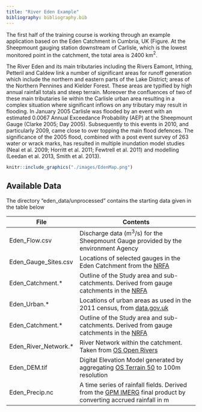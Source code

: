 ```yaml
---
title: "River Eden Example"
bibliography: bibliography.bib
---
```


The first half of the training course is working through an example
application based on the Eden Catchment in Cumbria, UK (Figure. At the Sheepmount
gauging station downstream of Carlisle, which is the lowest
monitored point in the catchment, the total area is 2400 km$^2$.

The River Eden and its main tributaries
including the Rivers Eamont, Irthing, Petteril and Caldew link a number of significant
areas for runoff generation which include the northern and eastern parts of the Lake
District; areas of the Northern Pennines and Kielder Forest. These areas are typified by
high annual rainfall totals and steep terrain. Moreover the confluences of two of
these main tributaries lie within the Carlisle urban area resulting in a complex situation
where significant inflows on any tributary may result in flooding.
In January 2005 Carlisle was flooded by an event with an estimated 0.0067 Annual
Exceedance Probability (AEP) at the Sheepmount Gauge (Clarke 2005; Day 2005).
Subsequently to this events in 2010, and particularly 2009, came close to over topping
the main flood defences. The significance of the 2005 flood, combined with a post
event survey of 263 water or wrack marks, has resulted in multiple inundation model
studies (Neal et al. 2009; Horritt et al. 2011; Fewtrell et al. 2011) and
modelling (Leedan et al. 2013, Smith et al. 2013).

```r
knitr::include_graphics("./images/EdenMap.png")
```

## Available Data

The directory "eden_data/unprocessed" contains the starting data given in the
table below


| File                 | Contents                                                                                                                                                                             |
|----------------------|--------------------------------------------------------------------------------------------------------------------------------------------------------------------------------------|
| Eden_Flow.csv        | Discharge data (m$^3$/s) for the Sheepmount Gauge provided by the environment Agency                                                                                                           |
| Eden_Gauge_Sites.csv | Locations of selected gauges in the Eden Catchment from the [NRFA](https://nrfa.ceh.ac.uk/data/search)                                                                               |
| Eden_Catchment.*     | Outline of the Study area and sub-catchments. Derived from gauge catchments in the [NRFA](https://nrfa.ceh.ac.uk/data/search)                                                         |
| Eden_Urban.*         | Locations of urban areas as used in the 2011 census, from [data.gov.uk](https://data.gov.uk/dataset/15e3be7f-66ed-416c-b0f2-241e87668642/built-up-areas-december-2011-boundaries-v2) |
| Eden_Catchment.*     | Outline of the Study area and sub-catchments. Derived from gauge catchments in the [NRFA](https://nrfa.ceh.ac.uk/data/search)                                                         |
| Eden_River_Network.* | River Network within the catchment. Taken from [OS Open Rivers](https://www.ordnancesurvey.co.uk/business-government/products/open-map-rivers) |
| Eden_DEM.tif | Digital Elevation Model generated by aggregating [OS Terrain 50](https://www.ordnancesurvey.co.uk/business-government/products/terrain-50) to 100m resolution |
| Eden_Precip.nc | A time series of rainfall fields. Derived from the [GPM IMERG](https://gpm.nasa.gov/data/imerg) final product by converting accrued rainfall in m |

<!-- Leedal D., Weerts A.H., Smith P.J. & Beven K.J. Application of -->
<!-- data-based mechanistic modelling for ﬂood forecasting at -->
<!-- multiple locations in the Eden catchment in the National -->
<!-- Flood Forecasting System (England and Wales). Hydrol Earth -->
<!-- Syst Sc i 2013, 17, 177–185. -->
